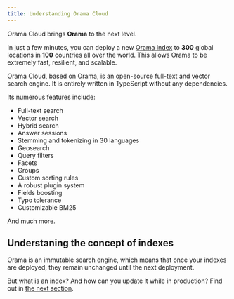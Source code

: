 ```yaml
---
title: Understanding Orama Cloud
---
```


Orama Cloud brings **Orama** to the next level.

In just a few minutes, you can deploy a new [Orama index](/cloud/understanding-orama/indexes) to **300** global locations in **100** countries all over the world. This allows Orama to be extremely fast, resilient, and scalable.

Orama Cloud, based on Orama, is an open-source full-text and vector search engine. It is entirely written in TypeScript without any dependencies.

Its numerous features include:

- Full-text search
- Vector search
- Hybrid search
- Answer sessions
- Stemming and tokenizing in 30 languages
- Geosearch
- Query filters
- Facets
- Groups
- Custom sorting rules
- A robust plugin system
- Fields boosting
- Typo tolerance
- Customizable BM25

And much more.

## Understaning the concept of indexes

Orama is an immutable search engine, which means that once your indexes are deployed, they remain unchanged until the next deployment.

But what is an index? And how can you update it while in production? Find out in [the next section](/cloud/understanding-orama/indexes).
